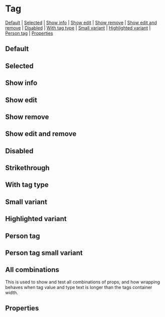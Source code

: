 
<Meta of={stories} />

# Tag

[Default](#default) | [Selected](#selected) | [Show info](#show-info) | [Show edit](#show-edit) | [Show remove](#show-remove) | [Show edit and remove](#show-edit-and-remove) | [Disabled](#disabled) | [With tag type](#with-tag-type) | [Small variant](#small-variant) | [Highlighted variant](#highlighted-variant) | [Person tag](#person-tag) | [Properties](#properties)

## Default

<Canvas of={stories.defaultTag} />

## Selected

<Canvas of={stories.Selected} />

## Show info

<Canvas of={stories.showInfo} />

## Show edit

<Canvas of={stories.showEdit} />

## Show remove

<Canvas of={stories.showRemove} />

## Show edit and remove

<Canvas of={stories.showEditAndRemove} />

## Disabled

<Canvas of={stories.disabled} />

## Strikethrough

<Canvas of={stories.strikethrough} />

## With tag type

<Canvas of={stories.withTagType} />

## Small variant

<Canvas of={stories.smallVariant} />

## Highlighted variant

<Canvas of={stories.highlightedVariant} />

## Person tag

<Canvas of={stories.personTag} />

## Person tag small variant

<Canvas of={stories.personTagSmall} />

## All combinations

This is used to show and test all combinations of props, and how wrapping behaves when tag value and type text is longer than the tags container width.

<Canvas of={stories.AllCombinations} />

## Properties

<Controls />
